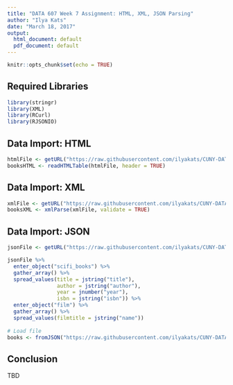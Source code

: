 ```yaml
---
title: "DATA 607 Week 7 Assignment: HTML, XML, JSON Parsing"
author: "Ilya Kats"
date: "March 18, 2017"
output:
  html_document: default
  pdf_document: default
---
```


```r
knitr::opts_chunk$set(echo = TRUE)
```

<STYLE>
table {
    border: 1px solid black;
}
th {
    background-color: rgb(112, 196, 105);
    color: white;
    font-weight: bold;
    padding: 20px 30px;
}
tr:nth-child(even) {
    background-color: rgb(220,220,220);
}
tr:nth-child(odd) {
    background-color: rgb(255, 255, 255);
}
</STYLE>

## Required Libraries

```r
library(stringr)
library(XML)
library(RCurl)
library(RJSONIO)
```

## Data Import: HTML

```r
htmlFile <- getURL("https://raw.githubusercontent.com/ilyakats/CUNY-DATA607/master/books.html")
booksHTML <- readHTMLTable(htmlFile, header = TRUE)
```

## Data Import: XML

```r
xmlFile <- getURL("https://raw.githubusercontent.com/ilyakats/CUNY-DATA607/master/books.xml")
booksXML <- xmlParse(xmlFile, validate = TRUE)
```

## Data Import: JSON

```r
jsonFile <- getURL("https://raw.githubusercontent.com/ilyakats/CUNY-DATA607/master/books.json", .encoding = "Windows-1252")

jsonFile %>% 
  enter_object("scifi_books") %>% 
  gather_array() %>% 
  spread_values(title = jstring("title"), 
                author = jstring("author"),
                year = jnumber("year"), 
                isbn = jstring("isbn")) %>% 
  enter_object("film") %>% 
  gather_array() %>% 
  spread_values(filmtitle = jstring("name"))
  
# Load file
books <- fromJSON("https://raw.githubusercontent.com/ilyakats/CUNY-DATA607/master/books.json")
```

## Conclusion

TBD